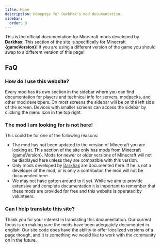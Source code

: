 ```yaml
---
title: Home
description: Homepage for Darkhax's mod documentation.
sidebar:
  order: 0
---
```



This is the official documentation for Minecraft mods developed by **Darkhax**. This section of the site is specifically
for Minecraft **{gameVersion}**! If you are using a different version of the game you should swap to a different version
of this page!

## FaQ

### How do I use this website?
Every mod has its own section in the sidebar where you can find documentation for players and technical info for
servers, modpacks, and other mod developers. On most screens the sidebar will be on the left side of the screen. Devices
with smaller screens can access the sidebar by clicking the menu icon in the top right.

### The mod I am looking for is not here!
This could be for one of the following reasons:
- The mod has not been updated to the version of Minecraft you are looking at. This section of the site only has mods
  from Minecraft {gameVersion}. Mods for newer or older versions of Minecraft will not be displayed here unless they are
  compatible with this version.
- Only mods developed by [Darkhax](https://www.curseforge.com/members/darkhaxdev/projects) are documented here. If he is
  not a developer of the mod, or is only a contributor, the mod will not be documented here.
- We may not have gotten around to it yet. While we aim to provide extensive and complete documentation it is important
  to remember that these mods are provided for free and this website is operated by volunteers.

### Can I help translate this site?
Thank you for your interest in translating this documentation. Our current focus is on making sure the mods have been
adequately documented in english. Our site code does have the ability to offer localized versions of a page though, and
it is something we would like to work with the community on in the future.